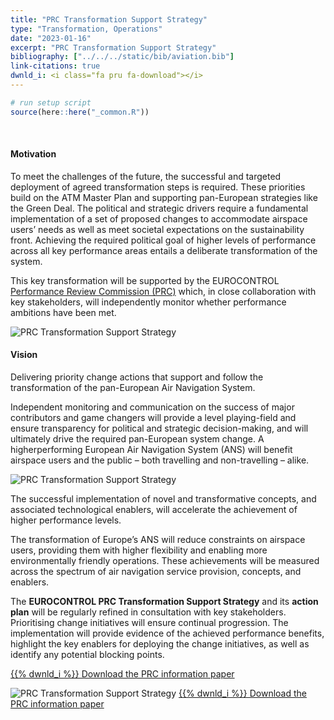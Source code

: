 ```yaml
---
title: "PRC Transformation Support Strategy"
type: "Transformation, Operations"
date: "2023-01-16"
excerpt: "PRC Transformation Support Strategy"
bibliography: ["../../../static/bib/aviation.bib"]
link-citations: true
dwnld_i: <i class="fa pru fa-download"></i>
---
```

```r
# run setup script
source(here::here("_common.R"))
```
<br>
<div class="container">

#### Motivation
<div class="row align-items-start">
<div class="col-sm-8">
To meet the challenges of the future, the successful and targeted deployment of agreed transformation steps is required. These priorities build on the ATM
Master Plan and supporting pan-European strategies like the Green Deal. The political and strategic drivers require a fundamental implementation of a set of proposed changes to accommodate airspace users’ needs as well as meet societal expectations on the sustainability front. Achieving the required political goal of higher levels of performance across all key performance areas entails a deliberate transformation of the system.

This key transformation will be supported by the EUROCONTROL [Performance Review Commission (PRC)](/about/prc/) which, in close collaboration with key stakeholders, will independently monitor whether performance ambitions have been met.
</div>
<div class="col-sm-4">
<div class="card border-0">
  <img class="card-img-top" src="/images/prc/vc_tss_web.jpg" alt="PRC Transformation Support Strategy">
</div></div>
</div>

#### Vision
<div class="row align-items-start">
<div class="col-sm-8">
Delivering priority change actions that support and follow the transformation of the pan-European Air Navigation System.

Independent monitoring and communication on the success of major contributors and game changers will provide a level playing-field and ensure transparency
for political and strategic decision-making, and will ultimately drive the required pan-European system change. A higherperforming European Air Navigation System (ANS) will benefit airspace users and the public – both travelling and non-travelling – alike. 

</div>
<div class="col-sm-4">
<div class="card border-0">
  <img class="card-img-top" src="/images/prc/vis_tss.png" alt="PRC Transformation Support Strategy">
</div></div>
</div>

<div class="row align-items-start">
<div class="col-sm-10">
The successful implementation of novel and transformative concepts, and associated technological
enablers, will accelerate the achievement of higher performance levels.

The transformation of Europe’s ANS will reduce constraints on airspace users, providing them with higher flexibility and enabling more environmentally
friendly operations. These achievements will be measured across the spectrum of air navigation service provision, concepts, and enablers.

The **EUROCONTROL PRC Transformation Support Strategy** and its **action plan**  will be regularly refined in consultation with key stakeholders. Prioritising change initiatives will ensure continual progression. The implementation will provide evidence of the achieved performance benefits, highlight the key enablers for deploying the change initiatives, as well as identify any potential blocking points.

[{{% dwnld_i %}} Download the PRC information paper][prc_tss_flyer] 

</div>
<div class="col-sm-2">
<div class="row justify-content-center">
<div class="card border-0">
<img class="card-img-top" src="/images/prc/prc_tss_flyer.png" alt="PRC Transformation Support Strategy"></a>
[{{% dwnld_i %}} Download the PRC information paper][prc_tss_flyer] 
</div></div></div>

[prc_tss_flyer]: /library/prc_transformation_support_strategy_flyer.pdf "PRC Transformation Support Strategy"